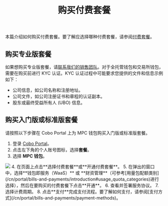 ﻿---
title: "购买付费套餐"
sidebarTitle: "购买付费套餐"
---

本篇介绍如何购买付费套餐。要了解应选择哪种付费套餐，请参阅[付费套餐](/cn/portal/bills-and-payments/introduction#pricing-plans)。

## 购买专业版套餐

如果想购买专业版套餐，请[联系我们的销售团队](https://www.cobo.com/book-demo/?utm_source=product-manual&utm_medium=product&utm_campaign=pricing-plan-intro&utm_content=enterprise-contact-sales)。对于全托管钱包和交易所钱包，需要在购买前进行 KYC 认证。KYC 认证过程中可能要求您提供的文件和信息示例如下：

- 公司信息，如公司名称和注册地址。
- 公司文件，如公司注册证书和章程的认证副本。
- 股东或最终受益所有人 (UBO) 信息。

## 购买入门版或标准版套餐

请按照以下步骤在 Cobo Portal 上为 MPC 钱包购买入门版或标准版套餐。 

1. 登录 [Cobo Portal](https://portal.cobo.com/login)。
2. 点击左下角的个人账号图标，选择**套餐**。 
3. 选择 **MPC 钱包**。
<img src="/cn/images/bills-and-payments/purchase-plan.png" className="screenshot_full_screen"/>
4. 在页面上点击**选择付费套餐**或**开通付费套餐**。
5. 在弹出的窗口中，选择**钱包即服务（WaaS）** 或 **财资管理**（可参考[用量包配额类别](/cn/portal/bills-and-payments/introduction#usage_quota_categories)进行选择），然后在要购买的付费套餐下点击**开通**。
6. 查看并签署服务协议。
7. 选择计费周期。
8. 点击**支付**完成支付流程。要了解如何支付，请参阅[支付方式](/cn/portal/bills-and-payments/payment-methods)。